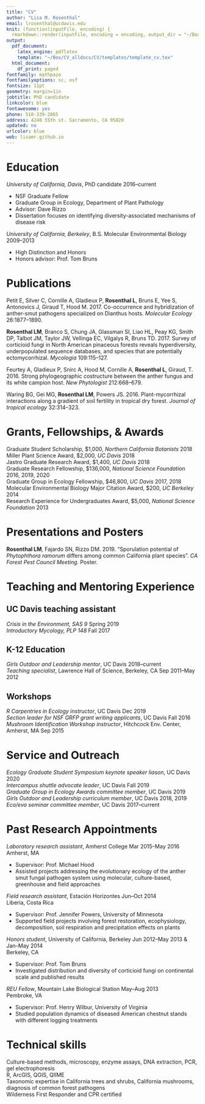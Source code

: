 ```yaml
---
title: "CV"
author: "Lisa M. Rosenthal"
email: lrosenthal@ucdavis.edu
knit: (function(inputFile, encoding) {
  rmarkdown::render(inputFile, encoding = encoding, output_dir = "~/Box/CV_alldocs/CV/output") })
output:
  pdf_document:
    latex_engine: pdflatex
    template: "~/Box/CV_alldocs/CV/templates/template_cv.tex"
  html_document:
    df_print: paged
fontfamily: mathpazo
fontfamilyoptions: sc, osf
fontsize: 11pt
geometry: margin=1in
jobtitle: PhD candidate
linkcolor: blue
fontawesome: yes
phone: 510-339-2865
address: 4240 55th st. Sacramento, CA 95820
updated: no
urlcolor: blue
web: lisamr.github.io
---
```


# Education

*University of California, Davis*, PhD candidate \hfill 2016--current

- NSF Graduate Fellow
- Graduate Group in Ecology, Department of Plant Pathology
- Advisor: Dave Rizzo
- Dissertation focuses on identifying diversity-associated mechanisms of disease risk

*University of California, Berkeley*, B.S. Molecular Environmental Biology \hfill 2009--2013  

- High Distinction and Honors
- Honors advisor: Prof. Tom Bruns

\setlength{\parindent}{-.25in}
\setlength{\leftskip}{0.25in}
\setlength{\parskip}{8pt}
\noindent

# Publications

Petit E, Silver C, Cornille A, Gladieux P, **Rosenthal L**, Bruns E, Yee S, Antonovics J, Giraud T, Hood M. 2017. Co-occurrence and hybridization of anther-smut pathogens specialized on Dianthus hosts. *Molecular Ecology* 26:1877–1890.  

**Rosenthal LM**, Branco S, Chung JA, Glassman SI, Liao HL, Peay KG, Smith DP, Talbot JM, Taylor JW, Vellinga EC, Vilgalys R, Bruns TD. 2017. Survey of corticioid fungi in North American pinaceous forests reveals hyperdiversity, underpopulated sequence databases, and species that are potentially ectomycorrhizal. *Mycologia* 109:115–127.  

Feurtey A, Gladieux P, Snirc A, Hood M, Cornille A, **Rosenthal L**, Giraud, T. 2016. Strong phylogeographic costructure between the anther fungus and its white campion host. *New Phytologist* 212:668–679.  

Waring BG, Gei MG, **Rosenthal LM**, Powers JS. 2016. Plant-mycorrhizal interactions along a gradient of soil fertility in tropical dry forest. *Journal of tropical ecology* 32:314–323.  

\setlength{\parindent}{0in}
\setlength{\leftskip}{0in}

# Grants, Fellowships, & Awards 

Graduate Student Scholarship, $1,000, *Northern California Botanists* \hfill 2018  
Miller Plant Science Award, $2,000, *UC Davis* \hfill 2018  
Jastro Graduate Research Award, $1,400, *UC Davis* \hfill 2018  
Graduate Research Fellowship, $136,000, *National Science Foundation* \hfill 2016, 2019, 2020  
Graduate Group in Ecology Fellowship, $46,800, *UC Davis* \hfill 2017, 2018  
Molecular Environmental Biology Major Citation Award, $200, *UC Berkeley* \hfill 2014  
Research Experience for Undergraduates Award, $5,000, *National Science Foundation* \hfill 2013  

\setlength{\parindent}{-.25in}
\setlength{\leftskip}{0.25in}
\setlength{\parskip}{8pt}
\noindent

# Presentations and Posters

**Rosenthal LM**, Fajardo SN, Rizzo DM. 2019. "Sporulation potential of *Phytophthora ramorum* differs among common California plant species". *CA Forest Pest Council Meeting.* Poster.

\setlength{\parindent}{0in}
\setlength{\leftskip}{0in}

# Teaching and Mentoring Experience 

## UC Davis teaching assistant  
*Crisis in the Environment, SAS 9* \hfill Spring 2019  
*Introductory Mycology, PLP 148* \hfill Fall 2017  

## K-12 Education

*Girls Outdoor and Leadership mentor*, UC Davis \hfill 2018--current  
*Teaching specialist*, Lawrence Hall of Science, Berkeley, CA  \hfill Sep 2011--May 2012  


## Workshops
*R Carpentries in Ecology instructor*, UC Davis \hfill Dec 2019  
*Section leader for NSF GRFP grant writing applicants*, UC Davis \hfill Fall 2016  
*Mushroom Identification Workshop instructor*, Hitchcock Env. Center, Amherst, MA \hfill Sep 2015  

  
# Service and Outreach
*Ecology Graduate Student Symposium keynote speaker liason*, UC Davis \hfill 2020  
*Intercampus shuttle advocate leader*, UC Davis \hfill Fall 2019   
*Graduate Group in Ecology Awards committee member*, UC Davis \hfill 2019  
*Girls Outdoor and Leadership curriculum member*, UC Davis \hfill 2018, 2019  
*Eco/evo seminar committee member*, UC Davis \hfill 2017--current 

# Past Research Appointments

*Laboratory research assistant*, Amherst College \hfill Mar 2015--May 2016  
Amherst, MA

- Supervisor: Prof. Michael Hood
- Assisted projects addressing the evolutionary ecology of the anther smut fungal pathogen system using molecular, culture-based, greenhouse and field approaches

*Field research assistant*, Estación Horizontes \hfill Jun--Oct 2014  
Liberia, Costa Rica 

- Supervisor: Prof. Jennifer Powers, University of Minnesota
- Supported field projects involving forest restoration, ecophysiology, decomposition, soil respiration and precipitation effects on plants

*Honors student*, University of California, Berkeley \hfill Jun 2012--May 2013 & Jan--May 2014  
Berkeley, CA 

- Supervisor: Prof. Tom Bruns
- Investigated distribution and diversity of corticioid fungi on continental scale and published results

*REU Fellow*, Mountain Lake Biological Station \hfill May--Aug 2013  
Pembroke, VA

- Supervisor: Prof. Henry Wilbur, University of Virginia
- Studied population dynamics of diseased American chestnut stands with different logging treatments

# Technical skills  

Culture-based methods, microscopy, enzyme assays, DNA extraction, PCR, gel electrophoresis  
R, ArcGIS, QGIS, QIIME  
Taxonomic expertise in California trees and shrubs, California mushrooms, diagnosis of common forest pathogens  
Wilderness First Responder and CPR certified  
